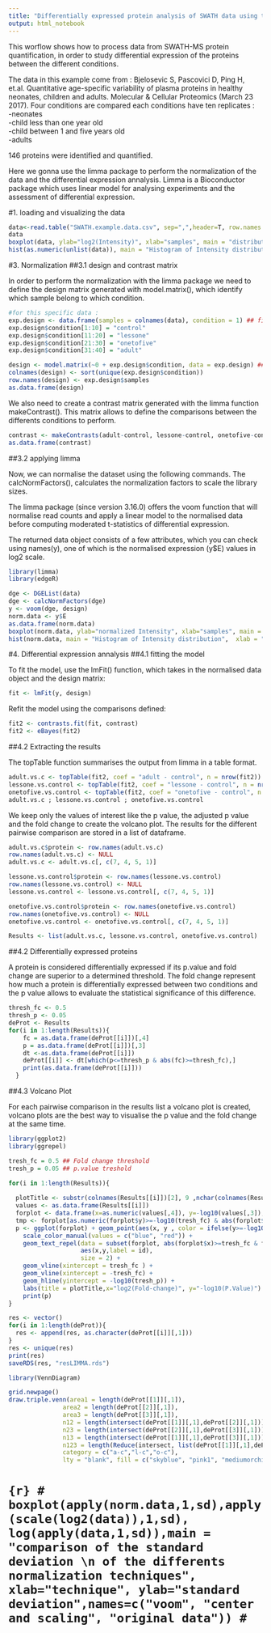 ```yaml
---
title: "Differentially expressed protein analysis of SWATH data using the LIMMA package"
output: html_notebook
---
```


This worflow shows how to process data from SWATH-MS protein quantification, in order to study differential expression of the proteins between the different conditions.

The data in this example come from : Bjelosevic S, Pascovici D, Ping H, et.al. Quantitative age-specific variability of plasma proteins in healthy neonates, children and adults. Molecular & Cellular Proteomics (March 23 2017). Four conditions are compared each conditions have ten replicates :  
-neonates  
-child less than one year old  
-child between 1 and five years old  
-adults  

146 proteins were identified and quantified. 

Here we gonna use the limma package to perform the normalization of the data and the differential expression annalysis.
Limma is a Bioconductor package which uses linear model for analysing experiments and the assessment of differential expression.

#1. loading and visualizing the data 
```r
data<-read.table("SWATH.example.data.csv", sep=",",header=T, row.names = 1)
data
boxplot(data, ylab="log2(Intensity)", xlab="samples", main = "distribution of Intensity") 
hist(as.numeric(unlist(data)), main = "Histogram of Intensity distribution",  xlab = "Intensity")
```

#3. Normalization
##3.1 design and contrast matrix

In order to perform the normalization with the limma package we need to define the design matrix generated with model.matrix(), which identify which sample belong to which condition.    


```r
#for this specific data :
exp.design <- data.frame(samples = colnames(data), condition = 1) ## first we define a matrix containing the experiment design information by associating a sample name with the condition name
exp.design$condition[1:10] = "control"
exp.design$condition[11:20] = "lessone"
exp.design$condition[21:30] = "onetofive"
exp.design$condition[31:40] = "adult"

design <- model.matrix(~0 + exp.design$condition, data = exp.design) ## model.matrix() use the experiment design to generate a matrix.
colnames(design) <- sort(unique(exp.design$condition))
row.names(design) <- exp.design$samples
as.data.frame(design)
```


We also need to create a contrast matrix generated with the limma function makeContrast(). This matrix allows to define the comparisons between the differents conditions to perform.

```r
contrast <- makeContrasts(adult-control, lessone-control, onetofive-control, levels=design)
as.data.frame(contrast)
```


##3.2 applying limma

Now, we can normalise the dataset using the following commands. The calcNormFactors(), calculates the normalization factors to scale the library sizes.

The limma package (since version 3.16.0) offers the voom function that will normalise read counts and apply a linear model to the normalised data before computing moderated t-statistics of differential expression.

The returned data object consists of a few attributes, which you can check using names(y), one of which is the normalised expression (y$E) values in log2 scale.

```r
library(limma)
library(edgeR)

dge <- DGEList(data)
dge <- calcNormFactors(dge)
y <- voom(dge, design)
norm.data <- y$E
as.data.frame(norm.data)
boxplot(norm.data, ylab="normalized Intensity", xlab="samples", main = "distribution of the normalized Intensity")
hist(norm.data, main = "Histogram of Intensity distribution",  xlab = "Intensity")
```


#4. Differential expression annalysis
##4.1 fitting the model

To fit the model, use the lmFit() function, which takes in the normalised data object and the design matrix:

```r
fit <- lmFit(y, design)
```

Refit the model using the comparisons defined:
```r
fit2 <- contrasts.fit(fit, contrast)
fit2 <- eBayes(fit2)
```


##4.2 Extracting the results 

The topTable function summarises the output from limma in a table format.
```r
adult.vs.c <- topTable(fit2, coef = "adult - control", n = nrow(fit2))
lessone.vs.control <- topTable(fit2, coef = "lessone - control", n = nrow(fit2))
onetofive.vs.control <- topTable(fit2, coef = "onetofive - control", n = nrow(fit2))
adult.vs.c ; lessone.vs.control ; onetofive.vs.control
```


We keep only the values of interest like the p value, the adjusted p value and the fold change to create the volcano plot. The results for the different pairwise comparison are stored in a list of dataframe. 
```r
adult.vs.c$protein <- row.names(adult.vs.c)
row.names(adult.vs.c) <- NULL
adult.vs.c <- adult.vs.c[, c(7, 4, 5, 1)]

lessone.vs.control$protein <- row.names(lessone.vs.control)
row.names(lessone.vs.control) <- NULL
lessone.vs.control <- lessone.vs.control[, c(7, 4, 5, 1)]

onetofive.vs.control$protein <- row.names(onetofive.vs.control)
row.names(onetofive.vs.control) <- NULL
onetofive.vs.control <- onetofive.vs.control[, c(7, 4, 5, 1)]

Results <- list(adult.vs.c, lessone.vs.control, onetofive.vs.control)
```




##4.2 Differentially expressed proteins

A protein is considered differentially expressed if its p.value and fold change are superior to a determined threshold. The fold change represent how much a protein is differentially expressed between two conditions and the p value allows to evaluate the statistical significance of this difference.

```r

thresh_fc <- 0.5
thresh_p <- 0.05
deProt <- Results
for(i in 1:length(Results)){
    fc = as.data.frame(deProt[[i]])[,4]
    p = as.data.frame(deProt[[i]])[,3]
    dt <-as.data.frame(deProt[[i]])
    deProt[[i]] <- dt[which(p<=thresh_p & abs(fc)>=thresh_fc),]
    print(as.data.frame(deProt[[i]]))
  }
```




##4.3 Volcano Plot

For each pairwise comparison in the results list a volcano plot is created, volcano plots are the best way to visualise the p value and the fold change at the same time. 

```r

library(ggplot2)
library(ggrepel)

tresh_fc = 0.5 ## Fold change threshold
tresh_p = 0.05 ## p.value treshold

for(i in 1:length(Results)){
  
  plotTitle <- substr(colnames(Results[[i]])[2], 9 ,nchar(colnames(Results[[i]])[2]))
  values <- as.data.frame(Results[[i]])
  forplot <- data.frame(x=as.numeric(values[,4]), y=-log10(values[,3]), id=as.character(values[,1]))
  tmp <- forplot[as.numeric(forplot$y)>=-log10(tresh_fc) & abs(forplot$x)>tresh_fc,]
  p <- ggplot(forplot) + geom_point(aes(x, y , color = ifelse(y>=-log10(tresh_p) & abs(x)>=tresh_fc, "not signi", "FC")),show.legend = F) +
    scale_color_manual(values = c("blue", "red")) +
    geom_text_repel(data = subset(forplot, abs(forplot$x)>=tresh_fc & forplot$y>=-log10(tresh_p)),
                    aes(x,y,label = id),
                    size = 2) +
    geom_vline(xintercept = tresh_fc ) +
    geom_vline(xintercept = -tresh_fc) + 
    geom_hline(yintercept = -log10(tresh_p)) + 
    labs(title = plotTitle,x="log2(Fold-change)", y="-log10(P.Value)") + theme_bw() 
    print(p)
}
```


```r
res <- vector()
for(i in 1:length(deProt)){
  res <- append(res, as.character(deProt[[i]][,1]))
}
res <- unique(res)
print(res)
saveRDS(res, "resLIMMA.rds")
```


```r
library(VennDiagram)

grid.newpage()
draw.triple.venn(area1 = length(deProt[[1]][,1]),
               area2 = length(deProt[[2]][,1]),
               area3 = length(deProt[[3]][,1]),
               n12 = length(intersect(deProt[[1]][,1],deProt[[2]][,1])),
               n23 = length(intersect(deProt[[2]][,1],deProt[[3]][,1])),
               n13 = length(intersect(deProt[[1]][,1],deProt[[3]][,1])),
               n123 = length(Reduce(intersect, list(deProt[[1]][,1],deProt[[2]][,1],deProt[[3]][,1]))),
               category = c("a-c","l-c","o-c"),
               lty = "blank", fill = c("skyblue", "pink1", "mediumorchid"))
```
# ```{r}
# boxplot(apply(norm.data,1,sd),apply(scale(log2(data)),1,sd), log(apply(data,1,sd)),main = "comparison of the standard deviation \n of the differents normalization techniques", xlab="technique", ylab="standard deviation",names=c("voom", "center and scaling", "original data"))
# ```


